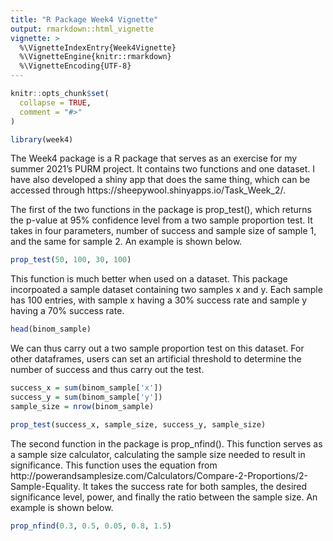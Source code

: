 ---
title: "R Package Week4 Vignette"
output: rmarkdown::html_vignette
vignette: >
  %\VignetteIndexEntry{Week4Vignette}
  %\VignetteEngine{knitr::rmarkdown}
  %\VignetteEncoding{UTF-8}
---

```{r, include = FALSE}
knitr::opts_chunk$set(
  collapse = TRUE,
  comment = "#>"
)
```


```{r setup}
library(week4)
```

The Week4 package is a R package that serves as an exercise for my summer 2021's PURM project. It contains two functions and one dataset. I have also developed a shiny app that does the same thing, which can be accessed through https://sheepywool.shinyapps.io/Task_Week_2/.


The first of the two functions in the package is prop_test(), which returns the p-value at 95% confidence level from a two sample proportion test. It takes in four parameters, number of success and sample size of sample 1, and the same for sample 2. An example is shown below. 
```{r}
prop_test(50, 100, 30, 100)
```

This function is much better when used on a dataset. This package incorpoated a sample dataset containing two samples x and y. Each sample has 100 entries, with sample x having a 30% success rate and sample y having a 70% success rate. 
```{r}
head(binom_sample)
```

We can thus carry out a two sample proportion test on this dataset. For other dataframes, users can set an artificial threshold to determine the number of success and thus carry out the test. 
```{r}
success_x = sum(binom_sample['x'])
success_y = sum(binom_sample['y'])
sample_size = nrow(binom_sample)

prop_test(success_x, sample_size, success_y, sample_size)
```


The second function in the package is prop_nfind(). This function serves as a sample size calculator, calculating the sample size needed to result in significance. This function uses the equation from http://powerandsamplesize.com/Calculators/Compare-2-Proportions/2-Sample-Equality. It takes the success rate for both samples, the desired significance level, power, and finally the ratio between the sample size. An example is shown below. 
```{r}
prop_nfind(0.3, 0.5, 0.05, 0.8, 1.5)
```

